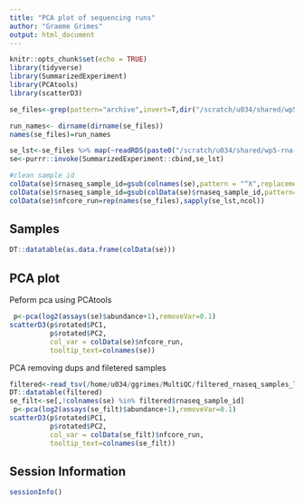 ```yaml
---
title: "PCA plot of sequencing runs"
author: "Graeme Grimes"
output: html_document
---
```


```r
knitr::opts_chunk$set(echo = TRUE)
library(tidyverse)
library(SummarizedExperiment)
library(PCAtools)
library(scatterD3)
```

```r
se_files<-grep(pattern="archive",invert=T,dir("/scratch/u034/shared/wp5-rna-seq/analysis/rnaseq/",pattern = "salmon_merged_gene_counts.rds",recursive = T),value=T)

run_names<- dirname(dirname(se_files))
names(se_files)=run_names

se_lst<-se_files %>% map(~readRDS(paste0("/scratch/u034/shared/wp5-rna-seq/analysis/rnaseq/",.x)))
se<-purrr::invoke(SummarizedExperiment::cbind,se_lst)

#clean sample id
colData(se)$rnaseq_sample_id=gsub(colnames(se),pattern = "^X",replacement = "")
colData(se)$rnaseq_sample_id=gsub(colData(se)$rnaseq_sample_id,pattern="\\.",replacement = "-")
colData(se)$nfcore_run=rep(names(se_files),sapply(se_lst,ncol))
```

## Samples

```r
DT::datatable(as.data.frame(colData(se)))
```

## PCA plot

Peform pca using PCAtools

```r
 p<-pca(log2(assays(se)$abundance+1),removeVar=0.1)
scatterD3(p$rotated$PC1,
          p$rotated$PC2,
          col_var = colData(se)$nfcore_run,
          tooltip_text=colnames(se))
```

PCA removing dups and filetered samples

```r

filtered<-read_tsv(/home/u034/ggrimes/MultiQC/filtered_rnaseq_samples_list.txt)
DT::datatable(filtered)
se_filt<-se[,!colnames(se) %in% filtered$rnaseq_sample_id]
 p<-pca(log2(assays(se_filt)$abundance+1),removeVar=0.1)
scatterD3(p$rotated$PC1,
          p$rotated$PC2,
          col_var = colData(se_filt)$nfcore_run,
          tooltip_text=colnames(se_filt))
```

## Session Information

```r
sessionInfo()
```
